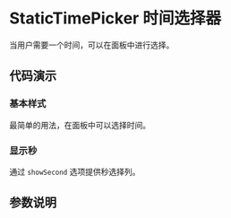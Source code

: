 
# StaticTimePicker 时间选择器

<Subtitle>当用户需要一个时间，可以在面板中进行选择。</Subtitle>

## 代码演示

### 基本样式

最简单的用法，在面板中可以选择时间。

<Canvas>
  <Story id="upgraded-statictimepicker--basic" />
</Canvas>

### 显示秒

通过 `showSecond` 选项提供秒选择列。

<Canvas>
  <Story id="upgraded-statictimepicker--show-second" />
</Canvas>

## 参数说明

<ArgsTable of={StaticTimePicker} />
